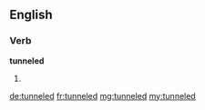==English==

===Verb===
'''tunneled'''

# {{context|US}} {{en-past of|tunnel}}

[[de:tunneled]]
[[fr:tunneled]]
[[mg:tunneled]]
[[my:tunneled]]